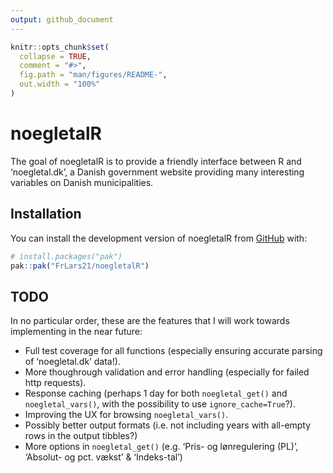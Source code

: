 ```yaml
---
output: github_document
---
```


<!-- README.md is generated from README.Rmd. Please edit that file -->

```r
knitr::opts_chunk$set(
  collapse = TRUE,
  comment = "#>",
  fig.path = "man/figures/README-",
  out.width = "100%"
)
```

# noegletalR

<!-- badges: start -->
<!-- badges: end -->

The goal of noegletalR is to provide a friendly interface between R and 'noegletal.dk',
a Danish government website providing many interesting variables on Danish municipalities.

## Installation

You can install the development version of noegletalR from [GitHub](https://github.com/) with:

``` r
# install.packages("pak")
pak::pak("FrLars21/noegletalR")
```

## TODO

In no particular order, these are the features that I will work towards implementing in the near future:

- Full test coverage for all functions (especially ensuring accurate parsing of 'noegletal.dk' data!).
- More thoughrough validation and error handling (especially for failed http requests).
- Response caching (perhaps 1 day for both `noegletal_get()` and `noegletal_vars()`, with the possibility to use `ignore_cache=True`?).
- Improving the UX for browsing `noegletal_vars()`.
- Possibly better output formats (i.e. not including years with all-empty rows in the output tibbles?)
- More options in `noegletal_get()` (e.g. 'Pris- og lønregulering (PL)', 'Absolut- og pct. vækst' & 'Indeks-tal')
